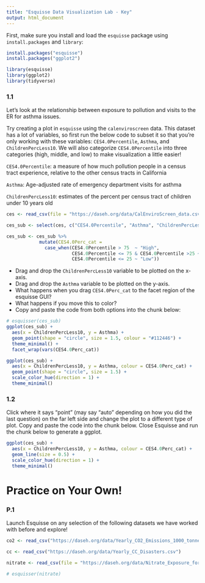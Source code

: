 ```yaml
---
title: "Esquisse Data Visualization Lab - Key"
output: html_document
---
```


First, make sure you install and load the `esquisse` package using `install.packages` and `library`:

```r
install.packages("esquisse")
install.packages("ggplot2")
```

```r
library(esquisse)
library(ggplot2)
library(tidyverse)
```

### 1.1

Let's look at the relationship between exposure to pollution and visits to the ER for asthma issues.

Try creating a plot in `esquisse` using the `calenviroscreen` data. This dataset has a lot of variables, so first run the below code to subset it so that you're only working with these variables: `CES4.0Percentile`,  `Asthma`, and `ChildrenPercLess10`. We will also categorize `CES4.0Percentile` into three categories (high, middle, and low) to make visualization a little easier!

`CES4.0Percentile`: a measure of how much pollution people in a census tract experience, relative to the other census tracts in California

`Asthma`: Age-adjusted rate of emergency department visits for asthma

`ChildrenPercLess10`: estimates of the percent per census tract of children under 10 years old

```r
ces <- read_csv(file = "https://daseh.org/data/CalEnviroScreen_data.csv")

ces_sub <- select(ces, c("CES4.0Percentile", "Asthma", "ChildrenPercLess10"))

ces_sub <- ces_sub %>% 
            mutate(CES4.0Perc_cat = 
              case_when(CES4.0Percentile > 75  ~ "High", 
                        CES4.0Percentile <= 75 & CES4.0Percentile >25 ~ "Middle",
                        CES4.0Percentile <= 25 ~ "Low"))
```

-   Drag and drop the `ChildrenPercLess10` variable to be plotted on the x-axis.
-   Drag and drop the `Asthma` variable to be plotted on the y-axis.
-   What happens when you drag `CES4.0Perc_cat` to the facet region of the esquisse GUI?
-   What happens if you move this to color?
-   Copy and paste the code from both options into the chunk below:

```r
# esquisser(ces_sub)
ggplot(ces_sub) +
  aes(x = ChildrenPercLess10, y = Asthma) +
  geom_point(shape = "circle", size = 1.5, colour = "#112446") +
  theme_minimal() +
  facet_wrap(vars(CES4.0Perc_cat))

ggplot(ces_sub) +
  aes(x = ChildrenPercLess10, y = Asthma, colour = CES4.0Perc_cat) +
  geom_point(shape = "circle", size = 1.5) +
  scale_color_hue(direction = 1) +
  theme_minimal()
```

### 1.2

Click where it says "point" (may say "auto" depending on how you did the last question) on the far left side and change the plot to a different type of plot. Copy and paste the code into the chunk below. Close Esquisse and run the chunk below to generate a ggplot.

```r
ggplot(ces_sub) +
  aes(x = ChildrenPercLess10, y = Asthma, colour = CES4.0Perc_cat) +
  geom_line(size = 0.5) +
  scale_color_hue(direction = 1) +
  theme_minimal()
```


# Practice on Your Own!

### P.1

Launch Esquisse on any selection of the following datasets we have worked with before and explore!

```r
co2 <- read_csv("https://daseh.org/data/Yearly_CO2_Emissions_1000_tonnes.csv")

cc <- read_csv("https://daseh.org/data/Yearly_CC_Disasters.csv")

nitrate <- read_csv(file = "https://daseh.org/data/Nitrate_Exposure_for_WA_Public_Water_Systems_byquarter_data.csv")

```

```r
# esquisser(nitrate)
```
